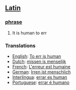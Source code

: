 == [[Latin]] ==
=== [[phrase]] ===
# It is human to err
===Translations===
*[[English]]: [[To err is human]]
*[[Dutch]]: [[missen is menselijk]]
*[[French]]: [[L'erreur est humaine]]
*[[German]]: [[Irren ist menschlich]]
*[[Interlingua]]: [[errar es human]]
*[[Portuguese]]: [[errar é humano]]